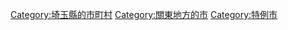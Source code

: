 {{Commons cat|Kumagaya, Saitama}}
{{Catmore}}

{{DEFAULTSORT:Kumagaya-shi}}
[[Category:埼玉縣的市町村|Category:埼玉縣的市町村]]
[[Category:關東地方的市|Category:關東地方的市]]
[[Category:特例市|Category:特例市]]